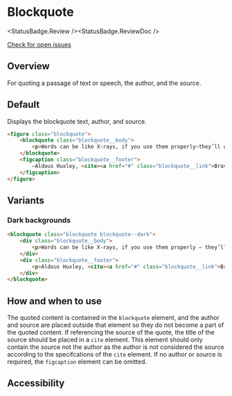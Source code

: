 
# Blockquote

<StatusBadge.Review /><StatusBadge.ReviewDoc />

<a href="https://github.com/uq-its-ss/design-system/issues" class="uq-button uq-button--text" target="_blank">Check for open issues</a>

## Overview

For quoting a passage of text or speech, the author, and the source. 

## Default

Displays the blockquote text, author, and source.

<Canvas withSource="none">
  <Story height={170} id="components-blockquote" />
</Canvas>

```html
<figure class="blockquote">
    <blockquote class="blockquote__body">
        <p>Words can be like X-rays, if you use them properly—they’ll go through anything. You read and you’re pierced.</p>
    </blockquote>
    <figcaption class="blockquote__footer">
        —Aldous Huxley, <cite><a href="#" class="blockquote__link">Brave New World</a></cite>
    </figcaption>
</figure>
```

## Variants

### Dark backgrounds

<Canvas withSource="none">
  <Story height={170} id="components-blockquote--blockquote-dark" />
</Canvas>

```html
<blockquote class="blockquote blockquote--dark">
    <div class="blockquote__body">
        <p>Words can be like X-rays, if you use them properly — they’ll go through anything. You read and you’re pierced.</p>
    </div>
    <div class="blockquote__footer">
        <p>Aldous Huxley, <cite><a href="#" class="blockquote__link">Brave New World</a></cite></p>
    </div>
</blockquote>
```

## How and when to use
The quoted content is contained in the ```blockquote``` element, and the author and source are placed outside that element so they do not become a part of the quoted content. If referencing the source of the quote, the title of the source should be placed in a ```cite``` element. This element should only contain the source not the author as the author is not considered the source according to the specifcations of the ```cite``` element. If no author or source is required, the ```figcaption``` element can be omitted. 


## Accessibility

